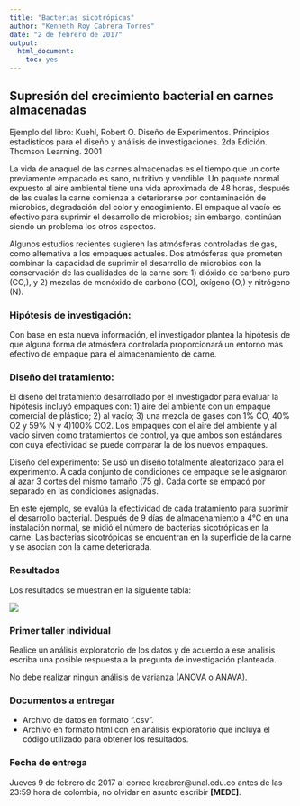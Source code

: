 ```yaml
---
title: "Bacterias sicotrópicas"
author: "Kenneth Roy Cabrera Torres"
date: "2 de febrero de 2017"
output: 
  html_document: 
    toc: yes
---
```



## Supresión del crecimiento bacterial en carnes almacenadas

Ejemplo del libro: Kuehl, Robert O. Diseño de Experimentos. Principios estadísticos para el diseño y análisis de investigaciones. 2da Edición. Thomson Learning. 2001

La vida de anaquel de las carnes almacenadas es el tiempo que un corte previamente
empacado es sano, nutritivo y vendible. Un paquete normal expuesto al
aire ambiental tiene una vida aproximada de 48 horas, después de las cuales la
carne comienza a deteriorarse por contaminación de microbios, degradación del
color y encogimiento. El empaque al vacío es efectivo para suprimir el desarrollo
de microbios; sin embargo, continúan siendo un problema los otros aspectos.

Algunos estudios recientes sugieren las atmósferas controladas de gas, como 
altemativa a los empaques actuales. Dos atmósferas que prometen combinar la capacidad de suprimir el desarrollo de microbios con la conservación de las
cualidades de la carne son: 1) dióxido de carbono puro (CO,), y 2) mezclas de
monóxido de carbono (CO), oxígeno (O,) y nitrógeno (N).

### Hipótesis de investigación:

Con base en esta nueva información, el investigador
plantea la hipótesis de que alguna forma de atmósfera controlada proporcionará un entorno más efectivo de empaque para el almacenamiento de carne.

### Diseño del tratamiento:

El diseño del tratamiento desarrollado por el investigador
para evaluar la hipótesis incluyó empaques con: 1) aire del ambiente con un
empaque comercial de plástico; 2) al vacío; 3) una mezcla de gases con 1% CO, 
40% O2 y 59% N y 4)100% CO2. Los empaques con el aire del ambiente y al vacío sirven como tratamientos de control, ya que ambos son estándares con cuya efectividad se puede comparar la de los nuevos empaques.


Diseño del experimento: Se usó un diseño totalmente aleatorizado para el
experimento. A cada conjunto de condiciones de empaque se le asignaron al azar 3
cortes del mismo tamaño (75 g). Cada corte se empacó por separado en las condiciones asignadas.

En este ejemplo, se evalúa la efectividad de cada tratamiento para suprimir el
desarrollo bacterial. Después de 9 días de almacenamiento a 4°C en una instalación
normal, se midió el número de bacterias sicotrópicas en la carne. Las bacterias
sicotrópicas se encuentran en la superficie de la carne y se asocian con la
carne deteriorada.

### Resultados

Los resultados se muestran en la siguiente tabla:

![](BacteriasEnCarne.png)

### Primer taller individual

Realice un análisis exploratorio de los datos y de acuerdo a ese análisis
escriba una posible respuesta a la pregunta de investigación planteada.

No debe realizar ningun análisis de varianza (ANOVA o ANAVA).

### Documentos a entregar
  - Archivo de datos en formato ".csv".
  - Archivo en formato html con en análisis exploratorio que incluya
    el código utilizado para obtener los resultados.

### Fecha de entrega

Jueves 9 de febrero de 2017 al correo krcabrer@unal.edu.co
antes de las 23:59 hora de colombia, no olvidar en asunto escribir 
**[MEDE]**.


